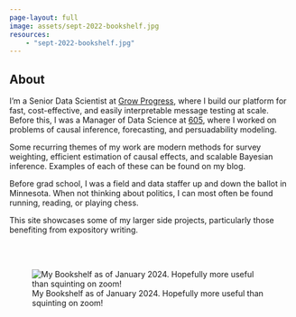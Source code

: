 ```yaml
---
page-layout: full
image: assets/sept-2022-bookshelf.jpg
resources:
    - "sept-2022-bookshelf.jpg"
---
```


::: column-page-inset
::: column-page-inset-left
# About

I'm a Senior Data Scientist at [Grow Progress](https://growprogress.ai/), where I build our platform for fast, cost-effective, and easily interpretable message testing at scale. Before this, I was a Manager of Data Science at [605](https://www.605.tv/), where I worked on problems of causal inference, forecasting, and persuadability modeling.

Some recurring themes of my work are modern methods for survey weighting, efficient estimation of causal effects, and scalable Bayesian inference. Examples
of each of these can be found on my blog.

Before grad school, I was a field and data staffer up and down the ballot in Minnesota. When not thinking about politics, I can most often be found running, reading, or playing chess.

This site showcases some of my larger side projects, particularly those benefiting from expository writing.

```{=html}
<a class="btn btn-outline-dark", href="https://www.linkedin.com/in/andrew-timm-b70857a2/" target="_blank" rel="noopener noreferrer">
    <i class="bi bi-linkedin" role='img' aria-label='LinkedIn'></i>
</a>

<a class="btn btn-outline-dark", href="https://github.com/andytimm" target="_blank" rel="noopener noreferrer">
    <i class="bi bi-github" role='img' aria-label='Github'></i>
</a>

<a class="btn btn-outline-dark", href="https://twitter.com/Andy_Timm" target="_blank" rel="noopener noreferrer">
    <i class="bi bi-twitter" role='img' aria-label='Twitter'></i>
</a>

<a class="btn btn-outline-dark", href="mailto:timmandrew1@gmail.com" target="_blank" rel="noopener noreferrer">
    <i class="ai bi-envelope" role='img' aria-label='email'></i>
</a>
```
<br></br>
:::

::: {.column-margin .column-container}
![My Bookshelf as of January 2024. Hopefully more useful than squinting on zoom!](assets/aug2024-bookshelf.jpeg)
:::
:::
